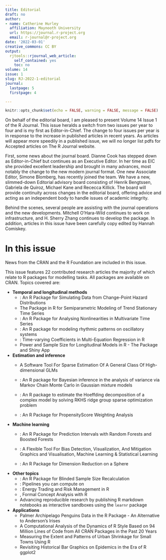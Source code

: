 ```yaml
---
title: Editorial
draft: no
author:
- name: Catherine Hurley
  affiliation: Maynooth University
  url: https://journal.r-project.org
  email: r-journal@r-project.org
date: '2022-03-01'
creative_commons: CC BY
output:
  rjtools::rjournal_web_article:
    self_contained: yes
    toc: no
volume: 14
issue: 1
slug: RJ-2022-1-editorial
journal:
  lastpage: 5
  firstpage: 4

---
```












```r
knitr::opts_chunk$set(echo = FALSE, warning = FALSE, message = FALSE)

```


On behalf of the editorial board, I am pleased to present Volume 14 Issue 1 of the R Journal. This 
issue heralds a switch from two issues per year to four and is my first as Editor-in-Chief. The change to four issues per year is in response to the increase in published articles in recent years. As articles will appear more speedily
in a published issue,  we will no longer list pdfs for Accepted articles on The R Journal website.


First, some news about the journal board. Dianne Cook has stepped down as Editor-in-Chief but continues as an Executive Editor. In her time as EIC she provided excellent leadership and brought in many advances, most notably the change to the new modern journal format. One new Associate Editor, Simone Blomberg, has recently joined the team. We have a new, slimmed-down Editorial advisory board consisting of Henrik Bengtssen, Gabriela de Quiroz, Michael Kane and Rececca Killick. The board will provide continuity across changes in the editorial board, offering advice and acting as an independent body to handle issues of academic integrity.



Behind the scenes, several people are assisting with the journal operations and the new developments. Mitchell O'Hara-Wild continues to work on infrastructure, and H. Sherry Zhang continues to develop the  \pkg{rjtools} package. In addition, articles in this issue have been carefully copy edited by Hannah Comiskey.


# In this issue

News from the CRAN and the R Foundation are included in this issue.

This issue features 22 contributed research articles the majority of which relate to R packages
for modelling tasks. All packages are available on CRAN. Topics covered are:

- **Temporal and longitudinal methods**
    - \pkg{cpsurvsim}: An R Package for Simulating Data from Change-Point Hazard Distributions
    - The \pkg{smoots} Package in R for Semiparametric Modeling of Trend Stationary Time Series
    - \pkg{starvars}: An R Package for Analysing Nonlinearities in Multivariate Time Series
    - \pkg{FMM}: An R package for modeling rhythmic patterns on oscillatory systems
    - \pkg{tvReg}: Time-varying Coefficients in Multi-Equation Regression in R
    - Power and Sample Size for Longitudinal Models in R - The \pkg{longpower} Package and Shiny App

- **Estimation and inference**
    - \pkg{dglars} A Software Tool For Sparse Estimation Of A General Class Of High-dimensional GLMs
    
    - \pkg{bayesanova}: An R package for Bayesian inference in the analysis of variance via Markov Chain Monte Carlo in Gaussian mixture models
    
    - \pkg{RKHSMetaMod}: An R package to estimate the Hoeffding decomposition of a complex model by solving RKHS ridge group sparse optimization problem
    
    - \pkg{PSweight}: An R Package for PropensityScore Weighting Analysis

- **Machine learning**
    - \pkg{RFpredInterval}: An R Package for Prediction Intervals with Random Forests and Boosted Forests
    - \pkg{fairmodels}: A Flexible Tool For Bias Detection, Visualization, And Mitigation Graphics and Visualisation, Machine Learning & Statistical Learning
    
    - \pkg{spherepc}: An R Package for Dimension Reduction on a Sphere
    
- **Other topics**
    - \pkg{blindrecalc}: An R Package for Blinded Sample Size Recalculation
    - \pkg{rmonad}: Pipelines you can compute on
    - \pkg{etrm}: Energy Trading and Risk Management in R
    - \pkg{fcaR}, Formal Concept Analysis with R
    - Advancing reproducible research by publishing R markdown notebooks as interactive sandboxes using the `learnr` package

- **Applications**
    - Palmer Archipelago Penguins Data in the \pkg{palmerpenguins} R Package - An Alternative to Anderson's Irises
    - A Computational Analysis of the Dynamics of R Style Based on 94 Million Lines of Code from All CRAN Packages in the Past 20 Years
    - Measuring the Extent and Patterns of Urban Shrinkage for Small Towns Using R
    - Revisiting Historical Bar Graphics on Epidemics in the Era of R ggplot2              
         
